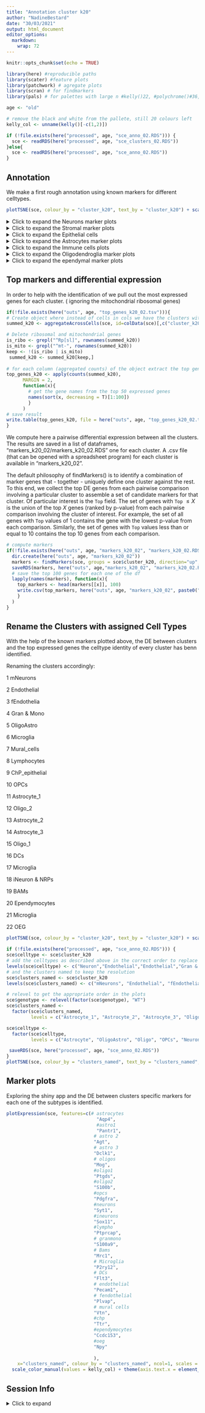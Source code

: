 ```yaml
---
title: "Annotation cluster k20"
author: "NadineBestard"
date: "30/03/2021"
output: html_document
editor_options: 
  markdown: 
    wrap: 72
---
```


```r
knitr::opts_chunk$set(echo = TRUE)
```

```r
library(here) #reproducible paths
library(scater) #feature plots
library(patchwork) # agregate plots
library(scran) # for findmarkers
library(pals) # for palettes with large n #kelly()22, #polychrome()#36, unname(alphabet())
```

```r
age <- "old"
```
```r
# remove the black and white from the pallete, still 20 colours left
kelly_col <- unname(kelly()[-c(1,2)])
```

```r
if (!file.exists(here("processed", age, "sce_anno_02.RDS"))) {
  sce <- readRDS(here("processed", age, "sce_clusters_02.RDS"))
}else{
  sce <- readRDS(here("processed", age, "sce_anno_02.RDS"))
}
```

## Annotation

We make a first rough annotation using known markers for different
celltypes.


```r
plotTSNE(sce, colour_by = "cluster_k20", text_by = "cluster_k20") + scale_color_manual(values = unname(alphabet()))
```

<details>

<summary> Click to expand the Neurons marker plots </summary>

```r
#Neurons:
list_plots <- lapply(c("Snap25", "Stmn2", "Rbfox3", "Gabrb2"),
                     function(x)plotTSNE(sce, colour_by = x ))

wrap_plots(list_plots) +  plot_annotation(title = "Neurons")
```

```r
plotExpression(sce, features=c("Snap25", "Stmn2", "Rbfox3", "Gabrb2") ,
    x="cluster_k20", colour_by = "cluster_k20", ncol=1) +  scale_color_manual(values = unname(alphabet()))
```

```r
#Inhibitory neurons

list_plots <- lapply(c("Gad1", "Gad2", "Slc32a1", "Pvalb"),
                     function(x)plotTSNE(sce, colour_by = x ))
wrap_plots(list_plots) +  plot_annotation(title =  "Inhibitory Neurons")
```

```r
plotExpression(sce, features=c("Gad1", "Gad2", "Slc32a1", "Pvalb"),
    x="cluster_k20", colour_by = "cluster_k20", ncol=1) +  scale_color_manual(values = unname(alphabet()))
```

```r
# Excitatory neurons

list_plots <- lapply(c("Satb2", "Slc12a6", "Slc17a7"),
                     function(x)plotTSNE(sce, colour_by = x )) 
wrap_plots(list_plots) +  plot_annotation(title =  "Exitatory Neurons")
```

```r
plotExpression(sce, features=c("Satb2", "Slc12a6", "Slc17a7"),
    x="cluster_k20", colour_by = "cluster_k20", ncol=1) +  scale_color_manual(values = unname(alphabet()))
```

```r
# RBFOX3 (and other Granulate cell markers)
list_plots <- lapply(c("Cdh15", "Calb2", "Rbfox3", "Reln"),
function(x)plotTSNE(sce, colour_by = x )) 
wrap_plots(list_plots) +  plot_annotation(title =  "RBFO3+ Neurons")
```

```r
plotExpression(sce, features=c("Cdh15", "Calb2", "Rbfox3", "Reln"),
    x="cluster_k20", colour_by = "cluster_k20", ncol=1) +  scale_color_manual(values = unname(alphabet()))
```

</details>

<details>

<summary> Click to expand the Stromal marker plots </summary>

```r
#Stromal

list_plots <- lapply(c( "Lamb1" , 
                                     "Hspg2", 
                                     "Col4a1", 
                                     "Fn1", 
                                     "Lama2"),
            function(x) plotTSNE(sce, colour_by = x ))

wrap_plots(list_plots) +  plot_annotation(title =  "Stromal")
```

```r
plotExpression(sce, features=c( "Lamb1" , 
                                     "Hspg2", 
                                     "Col4a1", 
                                     "Fn1", 
                                     "Lama2"),
    x="cluster_k20", colour_by = "cluster_k20", ncol=1) +  scale_color_manual(values = unname(alphabet()))
```

```r
# Endothelial cells and pericytes

list_plots <- lapply(c( "Cldn5",   
                                     "Icam2",
                                     "Pdgfrb", 
                                     "Notch3", 
                                     "Vwf",
                                     "Flt1",
                                     "Mecom"),
                     function(x)plotTSNE(sce, colour_by = x ))
wrap_plots(list_plots) +  plot_annotation(title =  " Endothelial cells and pericytes")
```

```r
plotExpression(sce, features=c( "Cldn5",   
                                     "Icam2",
                                     "Pdgfrb", 
                                     "Notch3", 
                                     "Vwf",
                                     "Flt1",
                                     "Mecom"),
    x="cluster_k20", colour_by = "cluster_k20", ncol=1) +  scale_color_manual(values = unname(alphabet()))
```

</details>

<details>

<summary>Click to expand the Epithelial cells </summary>

```r
list_plots <- lapply(c("Ttr", "Kcnj13", "Krt18"),
                     function(x)plotTSNE(sce, colour_by = x ))
wrap_plots(list_plots) +  plot_annotation(title =  "Choroid plexus epithelial cells")
```

```r
plotExpression(sce, features=c("Ttr", "Kcnj13", "Krt18"),
    x="cluster_k20", colour_by = "cluster_k20", ncol=1) +  scale_color_manual(values = unname(alphabet()))
```

</details>

<details>

<summary> Click to expand the Astrocytes marker plots </summary>

```r
# Astrocytes

list_plots <- lapply(c("Gja1",
                                    "Aqp4", 
                                    "Glul", 
                                    "Sox9", 
                                    "Ndrg2", 
                                    "Gfap", 
                                    "Aldh1a1", 
                                    "Aldh1l1", 
                                    "Vim", 
                                    "Apoe", 
                                    "Fgfr3"),
                     function(x)plotTSNE(sce, colour_by = x ))
wrap_plots(list_plots) +  plot_annotation(title = "Astrocyte")
```

```r
plotExpression(sce, features=c("Gja1",
                                    "Aqp4", 
                                    "Glul", 
                                    "Sox9", 
                                    "Ndrg2", 
                                    "Gfap", 
                                    "Aldh1a1", 
                                    "Aldh1l1", 
                                    "Vim", 
                                    "Apoe", 
                                    "Fgfr3"),
    x="cluster_k20", colour_by = "cluster_k20", ncol=1) +  scale_color_manual(values = unname(alphabet()))
```

```r
#Astrocyte markers as described in Zeisel et al. 2018 in the mouse for telencephalon and non-telencephalon astrocytes

list_plots <- lapply(c( "Agt", 
                                     "Mfge8",  
                                     "Slc6a11",
                                     "Slc6a9", 
                                     "Gdf10",
                                     "Islr",
                                     "Gfap",
                                     "Aqp4")  ,
                     function(x)plotTSNE(sce, colour_by = x ))
wrap_plots(list_plots) +  plot_annotation(title = "Astrocyte mouse telecephalon")
```

</details>

<details>

<summary> Click to expand the Immune cells plots </summary>

```r
#Microglia and macrophages

list_plots <- lapply(c( "Cd74", 
                                     "Spi1", 
                                     "Mrc1", 
                                     "Tmem119", 
                                     "Cx3cr1", 
                                     "Aif1",
                                     "P2ry12",
                                     "C1qc",
                                     "C1qa"),
            function(x)plotTSNE(sce, colour_by = x )) 
wrap_plots(list_plots) +  plot_annotation(title = "Microglia and macrophages")
```

```r
plotExpression(sce, features=c( "Cd74", 
                                     "Spi1", 
                                     "Mrc1", 
                                     "Tmem119", 
                                     "Cx3cr1", 
                                     "Aif1",
                                     "P2ry12",
                                     "C1qc",
                                     "C1qa"),
    x="cluster_k20", colour_by = "cluster_k20", ncol=1) +  scale_color_manual(values = unname(alphabet()))
```

```r
# Border associated mcrophages
list_plots <- lapply(c( "Mrc1", "Ms4a7", "Apoe"),
            function(x)plotTSNE(sce, colour_by = x )) 
wrap_plots(list_plots) +  plot_annotation(title = "Border associated macrophages")
```

```r
plotExpression(sce, features=c( "Mrc1", "Ms4a7", "Apoe"),
    x="cluster_k20", colour_by = "cluster_k20", ncol=1) +  scale_color_manual(values = unname(alphabet()))
```

```r
# Immune cells 
list_plots <- lapply(c( 
  # Tcells
  "Cd3e", 
  # Bcells
  "Cd19", 
  # Natural killer
  "Klrb1c", "Cd209a", 
  # all immune cells (CD45)
  "Ptprc"),
            function(x)plotTSNE(sce, 
                                colour_by = x ,
                                point_alpha=0.3,
                                point_size = 0.5)) 
wrap_plots(list_plots) +  plot_annotation(title = "Immune cells")
```

```r
plotExpression(sce, features=c( 
  # Tcells
  "Cd3e", 
  # Bcells
  "Cd19", 
  # Natural killer
  "Klrb1c", "Cd209a", 
  # all immune cells (CD45)
  "Ptprc"),
    x="cluster_k20", colour_by = "cluster_k20", ncol=1) +  scale_color_manual(values = unname(alphabet()))
```

```r
#monocybes/neutrophils
list_plots <- lapply(c( 
  # monocytes
  "S100a9",
  #neutrophils
  "Ly6g", "Camp"),
            function(x)plotTSNE(sce, 
                                colour_by = x ,
                                point_alpha=0.3,
                                point_size = 0.5)) 
wrap_plots(list_plots) +  plot_annotation(title = "Monocytes and Neutorphils cells")
```

```r
plotExpression(sce, features=c( 
   # monocytes
  "S100a9",
  #neutrophils
  "Ly6g", "Camp"),
    x="cluster_k20", colour_by = "cluster_k20", ncol=1) +  scale_color_manual(values = unname(alphabet()))
```

</details>

<details>

<summary> Click to expand the Oligodendroglia marker plots </summary>

```r
#OPCs

list_plots <- lapply(c("Pdgfra", 
                                    "Cspg4", 
                                    "Gpr17", 
                                    "Ptprz1",
                                    "Olig1", 
                                    "Olig2", 
                                    "Pcdh15", 
                                    "Ptgds",
                                    "Bcan"),
            function(x)plotTSNE(sce, colour_by = x )) 
wrap_plots(list_plots) +  plot_annotation(title = "OPCS")
```

```r
plotExpression(sce, features=c("Pdgfra", 
                                    "Cspg4", 
                                    "Gpr17", 
                                    "Ptprz1",
                                    "Olig1", 
                                    "Olig2", 
                                    "Pcdh15", 
                                    "Ptgds",
                                    "Bcan"),
    x="cluster_k20", colour_by = "cluster_k20", ncol=1) +  scale_color_manual(values = unname(alphabet()))
```

```r
#Oligodendrocytes

list_plots <- lapply(c("Plp1", 
                                    "Cnp", 
                                    "Mag", 
                                    "Mog", 
                                    "Mobp", 
                                    "Mbp", 
                                    "Sox10" ), 
            function(x)plotTSNE(sce, colour_by = x ))
wrap_plots(list_plots) +  plot_annotation(title =  "Oligodendrocytes")
```

```r
plotExpression(sce, features=c("Plp1", 
                                    "Cnp", 
                                    "Mag", 
                                    "Mog", 
                                    "Mobp", 
                                    "Mbp", 
                                    "Sox10" ),
    x="cluster_k20", colour_by = "cluster_k20", ncol=1) +  scale_color_manual(values = unname(alphabet()))
```

</details>

<details>

<summary> Click to expand the ependymal marker plots </summary>

```r
list_plots <- lapply(c("Vit", "Sox9", "Dynlrb2", "Ccdc153", "Rsph1", "Tm4sf1", "Pcp4l1", "Pcp4", "Hspa2", "Cd24a", "Mt2", "Chchd10"), 
           function(x)plotTSNE(sce, colour_by = x )) 
wrap_plots(list_plots) +  plot_annotation(title =  "Ependymal")

```

</details>

## Top markers and differential expression

In order to help with the identification of we pull out the
most expressed genes for each cluster. ( ignoring the mitochondrial ribosomal genes)

```r
if(!file.exists(here("outs", age, "top_genes_k20_02.tsv"))){
# Create object where instead of cells in cols we have the clusters with counts aggregated
summed_k20 <- aggregateAcrossCells(sce, id=colData(sce)[,c("cluster_k20")])

# Delete ribosomal and mitochondrial genes
is_ribo <- grepl("^Rp[sl]", rownames(summed_k20))
is_mito <- grepl("^mt-", rownames(summed_k20))
keep <- !(is_ribo | is_mito)
 summed_k20 <- summed_k20[keep,]
 
# for each column (aggregated counts) of the object extract the top genes
top_genes_k20 <- apply(counts(summed_k20), 
      MARGIN = 2,
      function(x){
        # get the gene names from the top 50 expressed genes
        names(sort(x, decreasing = T)[1:100])
        }
      )
# save result
write.table(top_genes_k20, file = here("outs", age, "top_genes_k20_02.tsv"), sep = "\t", quote = FALSE, col.names = TRUE, row.names = FALSE)
}
```

We compute here a pairwise differential expression between all the clusters. The results are saved in a list of dataframes, "markers_k20_02/markers_k20_02.RDS"
one for each cluster. A .csv file (that can be opened with a spreadsheet program) for each cluster is available in "markers_k20_02".

The default philosophy of findMarkers() is to identify a combination of marker genes that - together - uniquely define one cluster against the rest. To this end, we collect the top DE genes from each pairwise comparison involving a particular cluster to assemble a set of candidate markers for that cluster. 
Of particular interest is the `Top` field. The set of genes with `Top` $≤X$ is the union of the top $X$ genes (ranked by p-value) from each pairwise comparison involving the cluster of interest. For example, the set of all genes with `Top` values of 1 contains the gene with the lowest p-value from each comparison. Similarly, the set of genes with `Top` values less than or equal to 10 contains the top 10 genes from each comparison.

```r
# compute markers
if(!file.exists(here("outs", age, "markers_k20_02", "markers_k20_02.RDS"))){
  dir.create(here("outs", age, "markers_k20_02"))
  markers <- findMarkers(sce, groups = sce$cluster_k20, direction="up", lfc=1)
  saveRDS(markers, here("outs", age,"markers_k20_02", "markers_k20_02.RDS"))
  # save the top 100 genes for each one of the df
  lapply(names(markers), function(x){
    top_markers <- head(markers[[x]], 100)
    write.csv(top_markers, here("outs", age, "markers_k20_02", paste0("top_markers_", x, "k20_02.csv")), quote = FALSE)
    }
  )
}
```

## Rename the Clusters with assigned Cell Types

With the help of the known markers plotted above, the DE between clusters and the top 
expressed genes the celltype identity of every cluster has benn identified. 

Renaming the clusters accordingly:

1 mNeurons

2 Endothelial

3 fEndothelia

4 Gran & Mono

5 OligoAstro

6 Microglia

7 Mural_cells

8 Lymphocytes

9 ChP_epithelial

10 OPCs

11 Astrocyte_1

12 Oligo_2

13 Astrocyte_2

14 Astrocyte_3

15 Oligo_1

16 DCs

17 Microglia

18 iNeuron & NRPs

19 BAMs

20 Ependymocytes

21 Microglia

22 OEG


```r
plotTSNE(sce, colour_by = "cluster_k20", text_by = "cluster_k20") + scale_color_manual(values = unname(alphabet()))
```

```r
if (!file.exists(here("processed", age, "sce_anno_02.RDS"))) {
sce$celltype <- sce$cluster_k20 
# add the celltypes as described above in the correct order to replace the levels.
levels(sce$celltype) <- c("Neuron","Endothelial","Endothelial","Gran & Mono","OligoAstro","Microglia","Mural_cells","Lymphocytes","ChP_epithelial","OPCs","Astrocyte","Oligo","Astrocyte","Astrocyte","Oligo","DCs","Microglia","Neuron","BAMs","Ependymocytes","Microglia","OEG")
# and the clusters named to keep the resolution
sce$clusters_named <- sce$cluster_k20
levels(sce$clusters_named) <- c("mNeurons", "Endothelial", "fEndothelia", "Gran & Mono", "OligoAstro", "Microglia", "Mural_cells", "Lymphocytes", "ChP_epithelial", "OPCs", "Astrocyte_1", "Oligo_2", "Astrocyte_2", "Astrocyte_3", "Oligo_1", "DCs", "Microglia", "iNeurons & NRPs", "BAMs", "Ependymocytes", "Microglia", "OEG")

# relevel to get the appropriate order in the plots
sce$genotype <- relevel(factor(sce$genotype), "WT")
sce$clusters_named <- 
  factor(sce$clusters_named, 
         levels = c("Astrocyte_1", "Astrocyte_2", "Astrocyte_3", "OligoAstro", "Oligo_1", "Oligo_2", "OPCs", "mNeurons", "iNeurons & NRPs", "Lymphocytes", "Gran & Mono", "BAMs", "Microglia", "DCs",  "Endothelial", "fEndothelia", "Mural_cells", "ChP_epithelial", "Ependymocytes", "OEG"))

sce$celltype <- 
  factor(sce$celltype, 
         levels = c("Astrocyte", "OligoAstro", "Oligo", "OPCs", "Neuron", "Lymphocytes", "Gran & Mono", "BAMs", "Microglia", "DCs",  "Endothelial", "Mural_cells", "ChP_epithelial", "Ependymocytes", "OEG"))

 saveRDS(sce, here("processed", age, "sce_anno_02.RDS"))
}
plotTSNE(sce, colour_by = "clusters_named", text_by = "clusters_named", text_size = 3) + scale_color_manual(values = kelly_col)
```

## Marker plots

Exploring the shiny app and the DE between clusters specific markers for each one of the subtypes is identified.

```r
plotExpression(sce, features=c(# astrocytes
                                 "Aqp4",
                                 #astro1
                                 "Pantr1",
                                # astro 2
                                "Agt",
                                # astro 3
                                "Dclk1",
                                # oligos
                                "Mog",
                                #oligo1
                                "Ptgds",
                                #oligo2
                                "S100b",
                                #opcs
                                "Pdgfra",
                                #neurons
                                "Syt1",
                                #ineurons
                                "Sox11",
                                #lympho
                                "Ptprcap",
                                # granmono
                                "S100a9",
                                # Bams
                                "Mrc1",
                                # Microglia
                                "P2ry12",
                                # DCs
                                "Flt3",
                                # endothelial
                                "Pecam1",
                                # fendothelial
                                "Plvap",
                                # mural cells
                                "Vtn",
                                #chp
                                "Ttr",
                                #ependymocytes
                                "Ccdc153",
                                #oeg
                                "Npy"
                                
                                ),
    x="clusters_named", colour_by = "clusters_named", ncol=1, scales = "free_y") +  
  scale_color_manual(values = kelly_col) + theme(axis.text.x = element_text(angle = 45, hjust=1, vjust = 1)) 

```

## Session Info

<details>

<summary> Click to expand </summary>

```r
sessionInfo()
```

</details>
